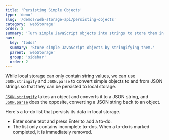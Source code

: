 ```yaml
---
title: 'Persisting Simple Objects'
type: 'demo'
slug: '/demos/web-storage-api/persisting-objects'
category: 'webStorage'
order: 2
summary: 'Turn simple JavaScript objects into strings to store them in local storage.'
nav:
  key: 'todos'
  summary: 'Store simple JavaScript objects by stringifying them.'
  parent: 'webStorage'
  group: 'sidebar'
  order: 2
---
```


While local storage can only contain string values, we can use `JSON.stringify` and `JSON.parse` to convert
simple objects to and from JSON strings so that they can be persisted to local storage.

[`JSON.stringify`](https://developer.mozilla.org/en-US/docs/Web/JavaScript/Reference/Global_Objects/JSON/stringify) takes an object 
and converts it to a JSON string, and [`JSON.parse`](https://developer.mozilla.org/en-US/docs/Web/JavaScript/Reference/Global_Objects/JSON/parse) does the opposite, converting a JSON string back to an object.

Here's a to-do list that persists its data in local storage.

 - Enter some text and press Enter to add a to-do.
 - The list only contains incomplete to-dos. When a to-do is marked completed, it is immediately removed.
